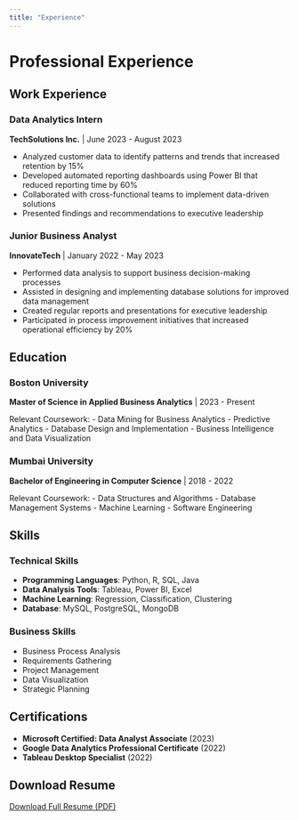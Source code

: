 ```yaml
---
title: "Experience"
---
```


# Professional Experience

## Work Experience

### Data Analytics Intern
**TechSolutions Inc.** | June 2023 - August 2023

- Analyzed customer data to identify patterns and trends that increased retention by 15%
- Developed automated reporting dashboards using Power BI that reduced reporting time by 60%
- Collaborated with cross-functional teams to implement data-driven solutions
- Presented findings and recommendations to executive leadership

### Junior Business Analyst
**InnovateTech** | January 2022 - May 2023

- Performed data analysis to support business decision-making processes
- Assisted in designing and implementing database solutions for improved data management
- Created regular reports and presentations for executive leadership
- Participated in process improvement initiatives that increased operational efficiency by 20%

## Education

### Boston University
**Master of Science in Applied Business Analytics** | 2023 - Present

Relevant Coursework:
- Data Mining for Business Analytics
- Predictive Analytics
- Database Design and Implementation
- Business Intelligence and Data Visualization

### Mumbai University
**Bachelor of Engineering in Computer Science** | 2018 - 2022

Relevant Coursework:
- Data Structures and Algorithms
- Database Management Systems
- Machine Learning
- Software Engineering

## Skills

### Technical Skills
- **Programming Languages**: Python, R, SQL, Java
- **Data Analysis Tools**: Tableau, Power BI, Excel
- **Machine Learning**: Regression, Classification, Clustering
- **Database**: MySQL, PostgreSQL, MongoDB

### Business Skills
- Business Process Analysis
- Requirements Gathering
- Project Management
- Data Visualization
- Strategic Planning

## Certifications

- **Microsoft Certified: Data Analyst Associate** (2023)
- **Google Data Analytics Professional Certificate** (2022)
- **Tableau Desktop Specialist** (2022)

## Download Resume

<a href="files/Vidhi_Sharma_Resume.pdf" class="btn btn-primary" download>Download Full Resume (PDF)</a>